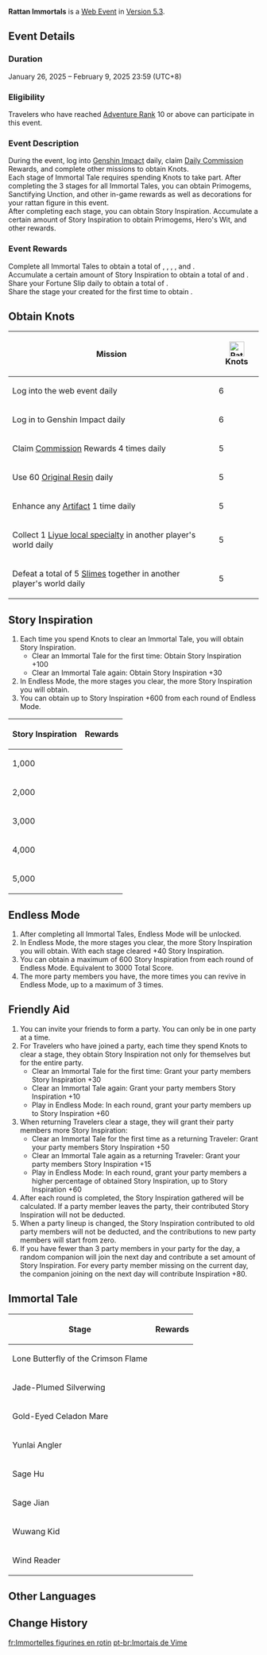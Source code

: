 {{Event Tabs
|subpage1 = Decorations
}}
{{Stub}}
{{Event
|name              = Rattan Immortals
|image             = Rattan Immortals.png
|type              = Web
|group             = <!--Flagship/Login/Submission-->
|time_known        = yes
|time_start        = 2025-01-26 10:00:00
|time_start_offset = GMT+8
|time_end          = 2025-02-09 23:59:59
|time_end_offset   = GMT+8
|link              = https://genshin.hoyoverse.com/en/news/detail/129584
|linkname          = Official Announcement
|link2             = https://act.hoyoverse.com/ys/event/e20250126lantern-a862tu/index.html
|link2name         = Event Page
|characters        = Keqing
}}
{{Description|Re-enact the story of the Eight Adepts with rattan figures and celebrate Lantern Rite!}}
'''Rattan Immortals''' is a [[Web Event]] in [[Version 5.3]].

==Event Details==
===Duration===
January 26, 2025 – February 9, 2025 23:59 (UTC+8)

===Eligibility===
Travelers who have reached [[Adventure Rank]] 10 or above can participate in this event.

===Event Description===
During the event, log into [[Genshin Impact]] daily, claim [[Daily Commission]] Rewards, and complete other missions to obtain Knots.<br>
Each stage of Immortal Tale requires spending Knots to take part. After completing the 3 stages for all Immortal Tales, you can obtain Primogems, Sanctifying Unction, and other in-game rewards as well as decorations for your rattan figure in this event.<br>
After completing each stage, you can obtain Story Inspiration. Accumulate a certain amount of Story Inspiration to obtain Primogems, Hero's Wit, and other rewards.

===Event Rewards===
Complete all Immortal Tales to obtain a total of {{Item|Primogem|x=40}}, {{Item|Sanctifying Unction|x=3}}, {{Item|Hero's Wit|x=3}}, {{Item|Mystic Enhancement Ore|x=8}}, and {{Item|Mora|x=10,000}}.<br>
Accumulate a certain amount of Story Inspiration to obtain a total of {{Item|Primogem|x=80}} and {{Item|Hero's Wit|x=3}}.<br>
Share your Fortune Slip daily to obtain a total of {{Item|Mora|x=15,000}}.<br>
Share the stage your created for the first time to obtain {{Item|Mora|x=5,000}}.

==Obtain Knots==
{|class="article-table tdc2"
!Mission
![[File:Rattan Immortals Knots Icon.png|30px]] Knots
|-
|Log into the web event daily
|6
|-
|Log in to Genshin Impact daily
|6
|-
|Claim [[Commission]] Rewards 4 times daily
|5
|-
|Use 60 [[Original Resin]] daily
|5
|-
|Enhance any [[Artifact]] 1 time daily
|5
|-
|Collect 1 [[Local Specialty (Liyue)|Liyue local specialty]] in another player's world daily
|5
|-
|Defeat a total of 5 [[Slime]]s together in another player's world daily
|5
|}

==Story Inspiration==
# Each time you spend Knots to clear an Immortal Tale, you will obtain Story Inspiration.
#* Clear an Immortal Tale for the first time: Obtain Story Inspiration +100
#* Clear an Immortal Tale again: Obtain Story Inspiration +30
# In Endless Mode, the more stages you clear, the more Story Inspiration you will obtain.
# You can obtain up to Story Inspiration +600 from each round of Endless Mode.

{|class="article-table"
!Story Inspiration
!Rewards
|-
|1,000
|{{Card|Primogem|20|show_caption=1}}
|-
|2,000
|{{Card|Primogem|20|show_caption=1}}
|-
|3,000
|{{Card|Primogem|20|show_caption=1}}
|-
|4,000
|{{Card|Primogem|20|show_caption=1}}
|-
|5,000
|{{Card|Hero's Wit|3|show_caption=1}}
|}

==Endless Mode==
# After completing all Immortal Tales, Endless Mode will be unlocked.
# In Endless Mode, the more stages you clear, the more Story Inspiration you will obtain. With each stage cleared +40 Story Inspiration.
# You can obtain a maximum of 600 Story Inspiration from each round of Endless Mode. Equivalent to 3000 Total Score.
# The more party members you have, the more times you can revive in Endless Mode, up to a maximum of 3 times.

==Friendly Aid==
# You can invite your friends to form a party. You can only be in one party at a time.
# For Travelers who have joined a party, each time they spend Knots to clear a stage, they obtain Story Inspiration not only for themselves but for the entire party.
#* Clear an Immortal Tale for the first time: Grant your party members Story Inspiration +30
#* Clear an Immortal Tale again: Grant your party members Story Inspiration +10
#* Play in Endless Mode: In each round, grant your party members up to Story Inspiration +60
# When returning Travelers clear a stage, they will grant their party members more Story Inspiration:
#* Clear an Immortal Tale for the first time as a returning Traveler: Grant your party members Story Inspiration +50
#* Clear an Immortal Tale again as a returning Traveler: Grant your party members Story Inspiration +15
#* Play in Endless Mode: In each round, grant your party members a higher percentage of obtained Story Inspiration, up to Story Inspiration +60
# After each round is completed, the Story Inspiration gathered will be calculated. If a party member leaves the party, their contributed Story Inspiration will not be deducted.
# When a party lineup is changed, the Story Inspiration contributed to old party members will not be deducted, and the contributions to new party members will start from zero.
# If you have fewer than 3 party members in your party for the day, a random companion will join the next day and contribute a set amount of Story Inspiration. For every party member missing on the current day, the companion joining on the next day will contribute Inspiration +80.

==Immortal Tale==
{|class="article-table"
!Stage
!Rewards
|-
|Lone Butterfly of the Crimson Flame
|{{Card List|show_caption=1|1=
Mystic Enhancement Ore*4,
Head 4*1{caption = Who Put Me in This Rattan Figure $ type = Rattan Immortals Decoration $ nolink = 1},
Clothes 2*1{caption = I Can't Get Out $ type = Rattan Immortals Decoration $ nolink = 1}
}}
|-
|Jade-Plumed Silverwing
|{{Card List|show_caption=1|1=
Primogem*10,
Head 5*1{caption = Festive Chirp $ type = Rattan Immortals Decoration $ nolink=1},
Clothes 3*1{caption = Springtime Barks $ type = Rattan Immortals Decoration $ nolink=1}
}}
|-
|Gold-Eyed Celadon Mare
|{{Card List|show_caption=1|1=
Mora*10000,
Head 6*1{caption = Happy Lambtern Rite $ type = Rattan Immortals Decoration $ nolink=1},
Clothes 4*1{caption = Fleeced To Meet You $ type = Rattan Immortals Decoration $ nolink=1}
}}
|-
|Yunlai Angler
|{{Card List|show_caption=1|1=
Hero's Wit*3,
Head 7*1{caption = Ring in the Mew Year $ type = Rattan Immortals Decoration $ nolink=1},
Clothes 5*1{caption = For Pawsperity's Sake $ type = Rattan Immortals Decoration $ nolink=1}
}}
|-
|Sage Hu
|{{Card List|show_caption=1|1=
Primogem*15,
Head 8*1{caption = I Forgot What Comes Next $ type = Rattan Immortals Decoration $ nolink=1},
Clothes 6*1{caption = I Just Remembered Something $ type = Rattan Immortals Decoration $ nolink=1}
}}
|-
|Sage Jian
|{{Card List|show_caption=1|1=
Mystic Enhancement Ore*4,
Head 9*1{caption = Vigilant Visage $ type = Rattan Immortals Decoration $ nolink=1},
Clothes 7*1{caption = Endurer of Rattans $ type = Rattan Immortals Decoration $ nolink=1}
}}
|-
|Wuwang Kid
|{{Card List|show_caption=1|1=
Sanctifying Unction*3,
Head 10*1{caption = O Captain<nowiki>,</nowiki> My Captain $ type = Rattan Immortals Decoration $ nolink=1},
Clothes 8*1{caption = Rise Up and Hear the Bells $ type = Rattan Immortals Decoration $ nolink=1}
}}
|-
|Wind Reader
|{{Card List|show_caption=1|1=
Primogem*15,
Head 11*1{caption = Dicey Dome $ type = Rattan Immortals Decoration $ nolink=1},
Clothes 9*1{caption = Roller's Robes $ type = Rattan Immortals Decoration $ nolink=1}
}}
|}

==Other Languages==
{{Other Languages
|en      = Rattan Immortals
|zhs     = 藤编八奇
|zhs_rm  = 
|zht     = 藤編八奇
|zht_rm  = 
|zh_tl   = 
|ja      = スレスレ籐人形
|ja_rm   = 
|ja_tl   = 
|ko      = 등나무로 엮어낸 팔기 이야기
|ko_tl   = 
|es      = Los Ocho Adeptos de mimbre
|es_tl   = The Eight Wicker Adepts
|fr      = Immortelles figurines en rotin
|fr_tl   = Immortal Rattan Figurines
|ru      = Ротанговые Бессмертные
|ru_tl   = 
|th      = แปดผู้วิเศษหวายสาน
|th_tl   = 
|vi      = Bát Kỳ Dây Mây
|vi_tl   = 
|de      = Unsterbliche Rattanfiguren
|de_tl   = 
|id      = Pahlawan Rotan
|id_tl   = Rattan Heroes
|pt      = Imortais de Vime
|pt_tl   = 
|tr      = Ölümsüz Rattan Figürleri
|tr_tl   = 
|it      = Gli immortali di rattan
|it_tl   = 
}}

==Change History==
{{Change History|5.3}}

[[fr:Immortelles figurines en rotin]]
[[pt-br:Imortais de Vime]]